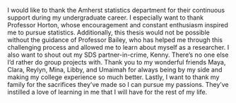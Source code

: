 I would like to thank the Amherst statistics department for their continuous support during my undergraduate career. I especially want to thank Professor Horton, whose encouragement and constant enthusiasm inspired me to pursue statistics. Additionally, this thesis would not be possible without the guidance of Professor Bailey, who has helped me through this challenging process and allowed me to learn about myself as a researcher. I also want to shout out my SDS partner-in-crime, Kenny. There's no one else I'd rather do group projects with. Thank you to my wonderful friends Maya, Clara, Reylyn, Mina, Libby, and Umaimah for always being by my side and making my college experience so much better. Lastly, I want to thank my family for the sacrifices they've made so I can pursue my passions. They've instilled a love of learning in me that I will have for the rest of my life. 